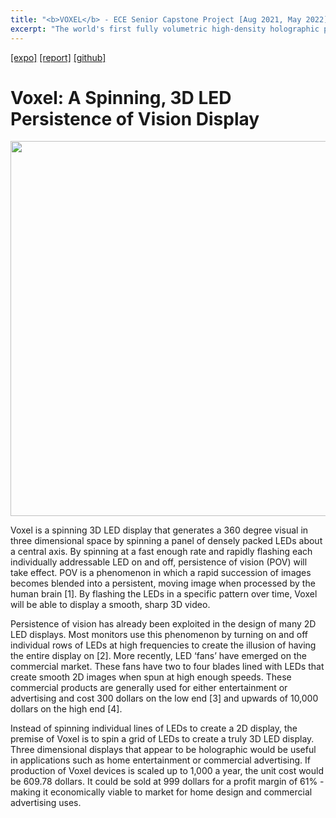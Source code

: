 ```yaml
---
title: "<b>VOXEL</b> - ECE Senior Capstone Project [Aug 2021, May 2022]"
excerpt: "The world's first fully volumetric high-density holographic persistence of vision display.<br/><img width=600 src='/images/voxel-gif.gif'>"
---
```

<a href="https://expo.gatech.edu/prod1/portal/portal.jsp?c=17462&p=413142918&g=413665329&id=416289822">[expo]</a>
<a href="/files/Voxel_FINALProjectReport.pdf">[report]</a>
<a href="https://github.com/Voxel-3D-Display">[github]</a>

<!-- * Created the world’s first fully volumetric high-density holographic persistence of vision display.
* Designed an algorithm to convert arbitrary mesh files to a custom cylindrical 3D display video format.
* Wrote critical embedded system code in C++ and SystemVerilog to encode and decode custom 3D video format. -->

Voxel: A Spinning, 3D LED Persistence of Vision Display
===
<img width=600 src='images/voxel-gif.gif'>

Voxel is a spinning 3D LED display that generates a 360 degree visual in three dimensional space by spinning a panel of densely packed LEDs about a central axis. By spinning at a fast enough rate and rapidly flashing each individually addressable LED on and off, persistence of vision (POV) will take effect. POV is a phenomenon in which a rapid succession of images becomes blended into a persistent, moving image when processed by the human brain [1]. By flashing the LEDs in a specific pattern over time, Voxel will be able to display a smooth, sharp 3D video.

Persistence of vision has already been exploited in the design of many 2D LED displays. Most monitors use this phenomenon by turning on and off individual rows of LEDs at high frequencies to create the illusion of having the entire display on [2]. More recently, LED ‘fans’ have emerged on the commercial market. These fans have two to four blades lined with LEDs that create smooth 2D images when spun at high enough speeds. These commercial products are generally used for either entertainment or advertising and cost 300 dollars on the low end [3] and upwards of 10,000 dollars on the high end [4].

Instead of spinning individual lines of LEDs to create a 2D display, the premise of Voxel is to spin a grid of LEDs to create a truly 3D LED display. Three dimensional displays that appear to be holographic would be useful in applications such as home entertainment or commercial advertising. If production of Voxel devices is scaled up to 1,000 a year, the unit cost would be 609.78 dollars. It could be sold at 999 dollars for a profit margin of 61% - making it economically viable to market for home design and commercial advertising uses.